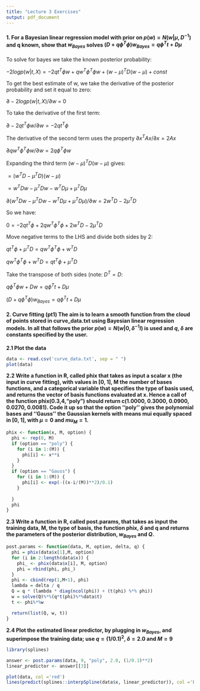 ```yaml
---
title: "Lecture 3 Exercises"
output: pdf_document
---
```


#### 1. For a Bayesian linear regression model with prior on $p(w) = N (w | \mu, D^{-1})$ and q known, show that $w_{Bayes}$ solves $(D + q\phi^{T}\phi)w_{Bayes} = q\phi^{T}t + D\mu$

To solve for bayes we take the known posterior probability:

$-2 log p(w|t,X) = -2qt^{T}\phi w + qw^{T}\phi^{T}\phi w + (w - \mu)^{T}D(w - \mu) + const$

To get the best estimate of w, we take the derivative of the posterior probability and set it equal to zero:

$\partial -2 log p(w|t, X)/\partial w$ = 0

To take the derivative of the first term:

$\partial -2qt^{T}\phi w/\partial w = -2qt^{T}\phi$

The derivative of the second term uses the property $\partial x^{T}Ax/ \partial x = 2Ax$

$\partial q w^{T} \phi^{T} \phi w/\partial w = 2q\phi^{T}\phi w$

Expanding the third term $(w - \mu)^{T}D(w - \mu)$ gives:

$= (w^{T}D - \mu^{T}D)(w - \mu)$

$= w^{T}Dw - \mu^{T}Dw - w^{T}D\mu + \mu^{T}D\mu$

$\partial (w^{T}Dw - \mu^{T}Dw - w^{T}D\mu + \mu^{T}D\mu) / \partial w = 2w^{T}D - 2\mu^{T}D$

So we have:

$0 = -2qt^{T}\phi + 2qw^{T}\phi^{T}\phi + 2w^{T}D - 2\mu^{T}D$

Move negative terms to the LHS and divide both sides by 2:

$qt^{T}\phi + \mu^{T}D = qw^{T}\phi^{T}\phi + w^{T}D$

$qw^{T}\phi^{T}\phi + w^{T}D = qt^{T}\phi + \mu^{T}D$

Take the transpose of both sides (note: $D^{T} = D$:

$q\phi^{T}\phi w + Dw = q\phi^{T}t + D\mu$

$(D + q\phi^{T}\phi)w_{Bayes} = q\phi^{T}t + D\mu$



#### 2. Curve fitting (pt1) The aim is to learn a smooth function from the cloud of points stored in curve_data.txt using Bayesian linear regression models. In all that follows the prior $p(w) = N (w|0, \delta^{-1}I)$ is used and $q$, $\delta$ are constants specified by the user.

**2.1 Plot the data**

```r
data <- read.csv('curve_data.txt', sep = " ")
plot(data)
```

**2.2 Write a function in R, called phix that takes as input a scalar x (the input in curve fitting), with values in [0, 1], M the number of bases functions, and a categorical variable that specifies the type of basis used, and returns the vector of basis functions evaluated at x. Hence a call of the function phix(0.3,4,"poly") should return c(1.0000, 0.3000, 0.0900, 0.0270, 0.0081). Code it up so that the option ‘‘poly’’ gives the polynomial bases and ‘‘Gauss’’ the Gaussian kernels with means mui equally spaced in [0, 1], with $\mu = 0$ and $mu_{M} = 1.$**

```r
phix <- function(x, M, option) {
  phi <- rep(0, M)
  if (option == "poly") {
    for (i in 1:(M)) {
      phi[i] <- x**i
    }
  }
  if (option == "Gauss") {
    for (i in 1:(M)) {
      phi[i] <- exp(-((x-i/(M))**2)/0.1)
    }
    
  }
  phi
}
```

**2.3 Write a function in R, called post.params, that takes as input the training data, M, the type of basis, the function phix, $\delta$ and q and returns the parameters of the posterior distribution, $w_{Bayes}$ and $Q$.**

```r
post.params <- function(data, M, option, delta, q) {
  phi = phix(data$x[1],M, option)
  for (i in 2:length(data$x)) {
    phi_ <- phix(data$x[i], M, option)
    phi = rbind(phi, phi_)  
  }
  phi <- cbind(rep(1,M+1), phi)
  lambda = delta / q
  Q = q * (lambda * diag(ncol(phi)) + (t(phi) %*% phi))
  w = solve(Q)%*%(q*t(phi)%*%data$t)
  t <- phi%*%w

  return(list(Q, w, t))
}
```

**2.4 Plot the estimated linear predictor, by plugging in $w_{Bayes}$, and superimpose the training data; use $q = (1/0.1)^2$, $\delta = 2.0$ and $M = 9$**

```r
library(splines)

answer <- post.params(data, 9, "poly", 2.0, (1/0.1)**2)
linear_predictor <- answer[[3]]

plot(data, col ='red')
lines(predict(splines::interpSpline(data$x, linear_predictor)), col ='blue')
```
